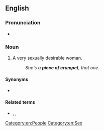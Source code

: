 ==English==

===Pronunciation===
* {{audio|en|En-au-piece of crumpet.ogg|Audio (AU)}}

===Noun===
{{en-noun|pieces of crumpet}}

# {{lb|en|slang}} A very sexually desirable woman.
#: ''She's a '''piece of crumpet''', that one.''

====Synonyms====
* {{seeSynonyms|beautiful woman}}

====Related terms====
* {{l|en|crumpet}}, {{l|en|bit of crumpet}}, {{l|en|thinking man's crumpet}}

[[Category:en:People]]
[[Category:en:Sex]]